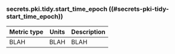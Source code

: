 ### secrets.pki.tidy.start_time_epoch ((#secrets-pki-tidy-start_time_epoch))

Metric type | Units | Description
----------- | ----- | -----------
BLAH     | BLAH    | BLAH